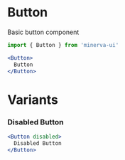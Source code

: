 
<Meta title="Elements|Button" component={Button} />

# Button

Basic button component

```js
import { Button } from 'minerva-ui'
```

```jsx
<Button>
  Button
</Button>
```

<Props of={Button} />

# Variants

### Disabled Button
```jsx
<Button disabled>
  Disabled Button
</Button>
```